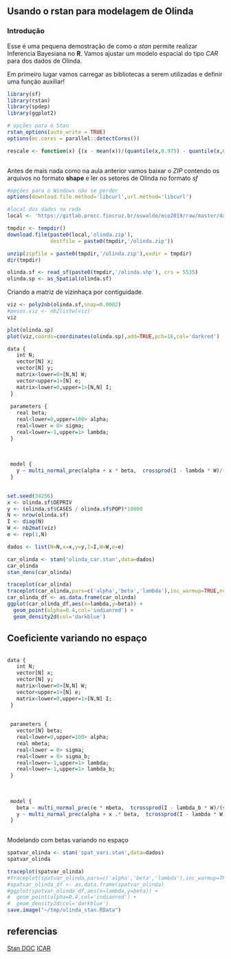 
## Usando o rstan para modelagem de Olinda

### Introdução

Esse é uma pequena demostração de como o *stan* permite realizar Inferencia Bayesiana no **R**. 
Vamos ajustar um modelo espacial do tipo *CAR* para dos dados de Olinda.

Em primeiro lugar vamos carregar as bibliotecas a serem utilizadas e definir uma função auxiliar!

```r
library(sf)
library(rstan)
library(spdep)
library(ggplot2)

# opções para o Stan
rstan_options(auto_write = TRUE)
options(mc.cores = parallel::detectCores())

rescale <- function(x) {(x - mean(x))/(quantile(x,0.975) - quantile(x,0.025))}
 
```

Antes de mais nada como na aula anterior vamos baixar o *ZIP* contendo os arquivos no formato **shape** e ler os setores de Olinda no formato *sf* 
```r

#opções para o Windows não se perder
options(download.file.method='libcurl',url.method='libcurl')

#local dos dados na rede
local <- 'https://gitlab.procc.fiocruz.br/oswaldo/eco2019/raw/master/dados/'

tmpdir <- tempdir()
download.file(paste0(local,'olinda.zip'),
              destfile = paste0(tmpdir,'/olinda.zip'))

unzip(zipfile = paste0(tmpdir,'/olinda.zip'),exdir = tmpdir)
dir(tmpdir)

olinda.sf <- read_sf(paste0(tmpdir,'/olinda.shp'), crs = 5535)
olinda.sp <- as_Spatial(olinda.sf)
```

Criando a matriz de vizinhaça por contiguidade.

```r
viz <- poly2nb(olinda.sf,snap=0.0002)
#pesos.viz <- nb2listw(viz)
viz
```


```r
plot(olinda.sp)
plot(viz,coords=coordinates(olinda.sp),add=TRUE,pch=16,col='darkred')
```


```R
data {
   int N;
   vector[N] x;
   vector[N] y;
   matrix<lower=0>[N,N] W;
   vector<upper=1>[N] e;
   matrix<lower=0,upper=1>[N,N] I;
 }
 
 parameters {
   real beta;
   real<lower=0,upper=100> alpha;
   real<lower = 0> sigma;
   real<lower=-1,upper=1> lambda;
 }
 
 
 
 model {
   y ~ multi_normal_prec(alpha + x * beta,  crossprod(I - lambda * W)/(sigma*sigma));
 }
 
```



```r
set.seed(34256)
x <- olinda.sf$DEPRIV
y <- (olinda.sf$CASES / olinda.sf$POP)*10000
N <- nrow(olinda.sf)
I <- diag(N)
W <- nb2mat(viz)
e <- rep(1,N)

dados <- list(N=N,x=x,y=y,I=I,W=W,e=e)

car_olinda <- stan('olinda_car.stan',data=dados)
car_olinda
stan_dens(car_olinda)
```

```r
traceplot(car_olinda)
traceplot(car_olinda,pars=c('alpha','beta','lambda'),inc_warmup=TRUE,ncol=3)
car_olinda_df <- as.data.frame(car_olinda)
ggplot(car_olinda_df,aes(x=lambda,y=beta)) + 
  geom_point(alpha=0.4,col='indianred') +
  geom_density2d(col='darkblue')
```

## Coeficiente variando no espaço

```R 

data {
   int N;
   vector[N] x;
   vector[N] y;
   matrix<lower=0>[N,N] W;
   vector<upper=1>[N] e;
   matrix<lower=0,upper=1>[N,N] I;
 }
 
 
 parameters {
   vector[N] beta;
   real<lower=0,upper=100> alpha;
   real mbeta;
   real<lower = 0> sigma;
   real<lower = 0> sigma_b;
   real<lower=-1,upper=1> lambda;
   real<lower=-1,upper=1> lambda_b;
 }
 
 
 
 model {
   beta ~ multi_normal_prec(e * mbeta,  tcrossprod(I - lambda_b * W)/(sigma_b*sigma_b));
   y ~ multi_normal_prec(alpha + x .* beta,  tcrossprod(I - lambda * W)/(sigma*sigma));
 }
 
```

Modelando com betas variando no espaço

```r

spatvar_olinda <- stan('spat_vari.stan',data=dados)
spatvar_olinda

```


```r
traceplot(spatvar_olinda)
#traceplot(spatvar_olinda,pars=c('alpha','beta','lambda'),inc_warmup=TRUE,ncol=3)
#spatvar_olinda_df <- as.data.frame(spatvar_olinda)
#ggplot(spatvar_olinda_df,aes(x=lambda,y=beta)) + 
#  geom_point(alpha=0.4,col='indianred') +
#  geom_density2d(col='darkblue')
save.image("~/tmp/olinda_stan.RData")
```

## referencias
[Stan DOC](https://mc-stan.org/docs/2_20/stan-users-guide/index.html)
[ICAR](https://mc-stan.org/users/documentation/case-studies/icar_stan.html)